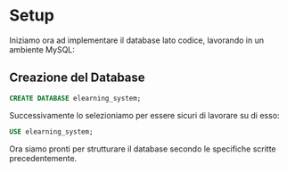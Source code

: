 # Setup

Iniziamo ora ad implementare il database lato codice, lavorando in un ambiente MySQL:

## Creazione del Database

```sql
CREATE DATABASE elearning_system;
```

Successivamente lo selezioniamo per essere sicuri di lavorare su di esso:

```sql
USE elearning_system;
```

Ora siamo pronti per strutturare il database secondo le specifiche scritte precedentemente.

